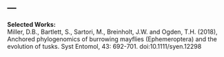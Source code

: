 ---
---

<link rel="stylesheet" href="styles.css" type="text/css">

**Selected Works:** \
Miller, D.B., Bartlett, S., Sartori, M., Breinholt, J.W. and Ogden, T.H. (2018), Anchored phylogenomics of burrowing mayflies (Ephemeroptera) and the evolution of tusks. Syst Entomol, 43: 692-701. doi:10.1111/syen.12298